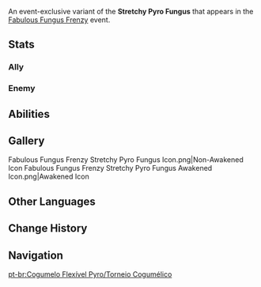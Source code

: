 {{CustomTabs
|tab1 = Overview
|tab2 = Fabulous Fungus Frenzy
|tab3 = Fungus Mechanicus
|tab4 = Lil' Fungi's Fun-Tastic Fiesta
}}
{{Enemy Infobox
|name     = Stretchy Pyro Fungus
|image    = Enemy Stretchy Pyro Fungus.png
|dmgtype  = Pyro
|weakpoint = no
|type     = Event Enemies
}}
An event-exclusive variant of the '''Stretchy Pyro Fungus''' that appears in the [[Fabulous Fungus Frenzy]] event.

==Stats==
===Ally===
{{Enemy Stats
|hide_notes = 1

|dendro_res  = 20%
|pyro_res    = 20%

|hp_ratio  = 2
|hp_type   = 2
|atk_ratio = 4.32
|atk_type  = 2
}}

===Enemy===
{{Enemy Stats
|hide_notes = 1

|dendro_res  = 20%
|pyro_res    = 20%

|hp_ratio  = 1.6
|hp_type   = 2
|atk_ratio = 3.456
|atk_type  = 2
}}

==Abilities==
{{Enemy Attacks
|enemy       = Stretchy Pyro Fungus

|name_1      = Skill: Delayed Deflagration
|desc_1      = Unleashes a searing wave that deals '''837% ATK''' as {{Color|Pyro DMG}} to nearby opponents and causes them to take continuous '''105% ATK''' as {{Color|Pyro DMG}} for a certain period of time.<br>''After discovering this Fungus's special skill, Paimon wants it to come along the next time we pay a visit to Dragonspine...''
|file_1      = Stretchy Pyro Fungus Delayed Deflagration

|name_2      = High-Temperature Field
|desc_2      = Releases a heated shockwave that deals '''142% ATK''' as {{Color|Pyro DMG}} to nearby opponents.

|name_3      = Blazing Impact
|desc_3      = Rushes at nearby opponents, stops charging when it hits an opponent and deals '''101% ATK''' as {{Color|Pyro DMG}}.
}}

==Gallery==
<gallery>
Fabulous Fungus Frenzy Stretchy Pyro Fungus Icon.png|Non-Awakened Icon
Fabulous Fungus Frenzy Stretchy Pyro Fungus Awakened Icon.png|Awakened Icon
</gallery>

==Other Languages==
{{Other Languages|Stretchy Pyro Fungus}}

==Change History==
{{Change History|3.2}}

==Navigation==
{{Enemy Navbox|Common}}

[[pt-br:Cogumelo Flexível Pyro/Torneio Cogumélico]]